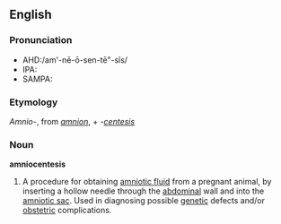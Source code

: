 ==English==
===Pronunciation===
*AHD:/am'-nē-ō-sen-tē"-sĭs/
*IPA:
*SAMPA:

===Etymology===
''Amnio-'', from ''[[amnion]]'', + ''-[[centesis]]''

===Noun===
'''amniocentesis'''

# A procedure for obtaining [[amniotic fluid]] from a pregnant animal, by inserting a hollow needle through the [[abdominal]] wall and into the [[amniotic sac]].  Used in diagnosing possible [[genetic]] defects and/or [[obstetric]] complications.